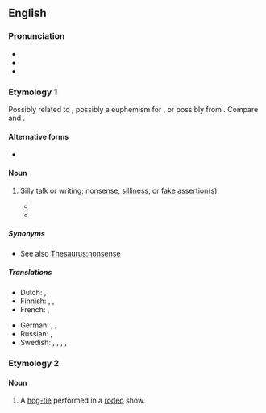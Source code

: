 ==English==
{{was wotd|2012|December|27}}

===Pronunciation===
* {{IPA|en|/ˈhuː.i/}}
* {{audio|en|en-us-hooey.ogg|Audio (US)}}
* {{rhymes|en|uːi|s=2}}

===Etymology 1===
Possibly related to {{m|en|phooey}}, possibly a euphemism for {{m|en|horseshit}}, or possibly from {{cog|ru|хуй}}. Compare {{m|en|hooie|pos=interjection}} and {{cog|de|hui}}.

====Alternative forms====
* {{l|en|hooie}}

====Noun====
{{en-noun|-}}

# {{lb|en|slang}} Silly talk or writing; [[nonsense]], [[silliness]], or [[fake]] [[assertion]](s).
#: {{ux|en|I heard his speech. It sounded like a whole lot of '''hooey''' to me.}}
#*{{quote-book|en|2006|Ronald H. Hoffman (with Sidney Stevens)|How to Talk with Your Doctor: The Guide for Patients and Their Physicians Who Want to Reconcile and Use the Best of Conventional and Alternative Medicine|publisher=ReadHowYouWant.com (2008)|url=http://books.google.com/books?id=lAlKUfwDT-wC&pg=PA216|pages=216–217|passage=For many doctors, meditation resides in the realm of New Age '''hooey'''—okay for Indian yogis and students of Eastern religion, but not suitable for scientific study.}}
#*{{quote-av|en|October 13 2011|author=Chuck Lorre, Eric Kaplan & Maria Ferrari|The Russian Rocket Reaction|episode=5-5|work=[[w:The Big Bang Theory|The Big Bang Theory]]|time=00:16:47–00:17:00|passage=<span style="font-variant:small-caps">Sheldon Cooper:</span> I did, but I think I've kind of outgrown ''Star Trek''. You know, stock characters, ludicrous plots, beam me up. What a load of '''hooey'''.}}

=====Synonyms=====
* See also [[Thesaurus:nonsense]]

=====Translations=====
{{trans-top|silly talk or writing}}
* Dutch: {{t|nl|flauwe kul}}, {{t+|nl|nonsens}}
* Finnish: {{t+|fi|pöty}}, {{t+|fi|hölynpöly}}, {{t+|fi|roska}}
* French: {{t+|fr|connerie|f}}, {{t+|fr|bêtise|f}}
{{trans-mid}}
* German: {{t+|de|Stuss|m}}, {{t+|de|Schmarrn|m}}, {{t+|de|Blödsinn|m}}
* Russian: {{t+|ru|ерунда́}}, {{t+|ru|чушь}}
* Swedish: {{t+|sv|skitsnack}}, {{t+|sv|skitprat}}, {{t+|sv|smörja|c}}, {{t+|sv|nonsens|n}}, {{t+|sv|trams|n}}
{{trans-bottom}}

===Etymology 2===

====Noun====
{{en-noun}}

# {{lb|en|slang}} A [[hog-tie]] performed in a [[rodeo]] show.